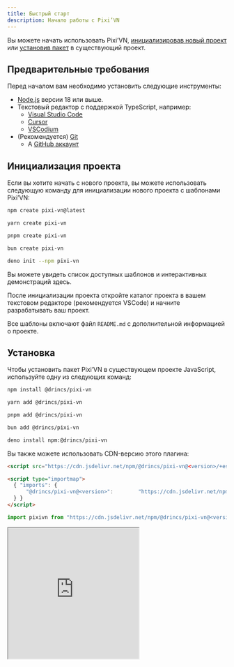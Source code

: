 ```yaml
---
title: Быстрый старт
description: Начало работы с Pixi’VN
---
```



Вы можете начать использовать Pixi’VN, [инициализировав новый проект](#project-initialization) или [установив пакет](#installation) в существующий проект.

## Предварительные требования

Перед началом вам необходимо установить следующие инструменты:

- [Node.js](https://nodejs.org/) версии 18 или выше.
- Текстовый редактор с поддержкой TypeScript, например:
  - [Visual Studio Code](https://code.visualstudio.com/)
  - [Cursor](https://www.cursor.com/)
  - [VSCodium](https://vscodium.com/)
- (Рекомендуется) [Git](https://git-scm.com/)
  - A [GitHub аккаунт](https://github.com/)

## Инициализация проекта

Если вы хотите начать с нового проекта, вы можете использовать следующую команду для инициализации нового проекта с шаблонами Pixi’VN:

```sh tab="npm"
npm create pixi-vn@latest
```

```sh tab="yarn"
yarn create pixi-vn
```

```sh tab="pnpm"
pnpm create pixi-vn
```

```sh tab="bun"
bun create pixi-vn
```

```sh tab="deno"
deno init --npm pixi-vn
```

Вы можете увидеть список доступных шаблонов и интерактивных демонстраций <DynamicLink href="/start/templates">здесь</DynamicLink>.

После инициализации проекта откройте каталог проекта в вашем текстовом редакторе (рекомендуется VSCode) и начните разрабатывать ваш проект.

Все шаблоны включают файл `README.md` с дополнительной информацией о проекте.

## Установка

Чтобы установить пакет Pixi’VN в существующем проекте JavaScript, используйте одну из следующих команд:

```sh tab="npm"
npm install @drincs/pixi-vn
```

```sh tab="yarn"
yarn add @drincs/pixi-vn
```

```sh tab="pnpm"
pnpm add @drincs/pixi-vn
```

```sh tab="bun"
bun add @drincs/pixi-vn
```

```sh tab="deno"
deno install npm:@drincs/pixi-vn
```

<Accordions>

<Accordion title="CDN version" id="cdn-installation">

Вы также можете использовать CDN-версию этого плагина:

```html tab="script tag" title="index.html"
<script src="https://cdn.jsdelivr.net/npm/@drincs/pixi-vn@<version>/+esm"></script>
```

```html tab="map import" title="index.html"
<script type="importmap">
  { "imports": {
      "@drincs/pixi-vn@<version>":        "https://cdn.jsdelivr.net/npm/@drincs/pixi-vn/+esm"
  } }
</script>
```

```js tab="js import" title="index.js"
import pixivn from "https://cdn.jsdelivr.net/npm/@drincs/pixi-vn@<version>/+esm";
```

<iframe src="https://codepen.io/BlackRam-oss/embed/oNrqgNd?default-tab=js%2Cresult"
  height="300"
  style={{
    width: "100%",
  }}
  title="Pixi’VN"
  loading="lazy"
  allowFullScreen={true}
/>

</Accordion>

</Accordions>

Теперь вы должны [инициализировать Pixi’VN](#project-initialization) перед использованием движка. Например, вы можете добавить следующий код в `main.ts` или `index.ts` (в зависимости от конфигурации вашего проекта).

### Инициализация

Перед использованием движка Pixi’VN вам необходимо инициализировать игру. Вы можете сделать это, вызвав метод `Game.init`.

This function has the following parameters:

- `element`: HTML-элемент, к которому будет добавлен холст.
- `options`: Эквивалентно параметрам, которые вы можете использовать при инициализации [PixiJS Application](https://pixijs.com/8.x/guides/basics#creating-an-application). Следующие параметры обязательны:
  - `width`: Ширина холста.
  - `height`: Высота холста.
- `devtoolsOptions`: Эквивалентно параметрам, которые вы можете использовать при инициализации <DynamicLink href="/start/canvas#use-pixijs-devtools-with-pixivn">PixiJS Devtools</DynamicLink>.

```ts title="src/main.tsx"
import { Game } from "@drincs/pixi-vn";

// Canvas setup with PIXI
const body = document.body
if (!body) {
    throw new Error('body element not found')
}

Game.init(body, {
    height: 1080,
    width: 1920,
    backgroundColor: "#303030",
}).then(() => {
    // ...
});

// read more here: https://pixi-vn.web.app/start/other-narrative-features.html#how-manage-the-end-of-the-game
Game.onEnd(async (props) => {
    Game.clear();
    props.navigate("/");
});

Game.onError((type, error, { notify }) => {
    notify("allert_error_occurred");
});
```

```html title="index.html"
<!doctype html>
<html lang="en">
  <head>
    <meta charset="UTF-8" />
    <meta name="viewport" content="width=device-width, initial-scale=1.0" />
    <title>Game</title>
  </head>
  <body>
    <div id="root"></div>
    <script type="module" src="/src/main.ts"></script>
  </body>
</html>
```
